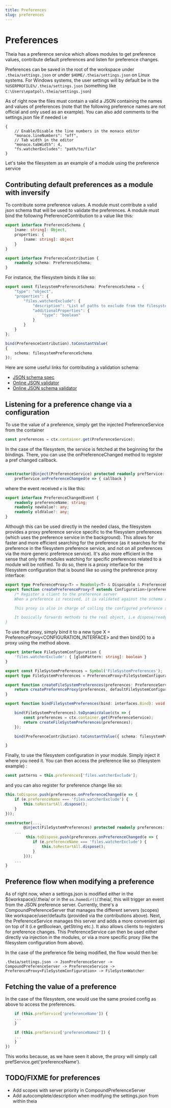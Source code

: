 ```yaml
---
title: Preferences
slug: preferences
---
```



# Preferences

Theia has a preference service which allows modules to get preference values, contribute default preferences and listen for preference changes.

Preferences can be saved in the root of the workspace under `.theia/settings.json` or under `$HOME/.theia/settings.json` on Linux systems. For Windows systems, the user settings will by default be in the `%USERPROFILE%/.theia/settings.json` (something like `C:\Users\epatpol\.theia/settings.json`)

As of right now the files must contain a valid a JSON containing the names and values of preferences (note that the following preference names are not official and only used as an example). You can also add comments to the settings.json file if needed i.e

```
{
    // Enable/Disable the line numbers in the monaco editor
	"monaco.lineNumbers": "off",
    // Tab width in the editor
	"monaco.tabWidth": 4,
	"fs.watcherExcludes": "path/to/file"
}
```

Let's take the filesystem as an example of a module using the preference service

## Contributing default preferences as a module with inversify

To contribute some preference values. A module must contribute a valid json schema that will be used to validate the preferences. A module must bind the following PreferenceContribution to a value like this:

```typescript
export interface PreferenceSchema {
    [name: string]: Object,
    properties: {
        [name: string]: object
    }
}

export interface PreferenceContribution {
    readonly schema: PreferenceSchema;
}
```

For instance, the filesystem binds it like so:
```typescript
export const filesystemPreferenceSchema: PreferenceSchema = {
    "type": "object",
    "properties": {
        "files.watcherExclude": {
            "description": "List of paths to exclude from the filesystem watcher",
            "additionalProperties": {
                "type": "boolean"
            }
        }
    }
};

bind(PreferenceContribution).toConstantValue(
{
    schema: filesystemPreferenceSchema
});
```

Here are some useful links for contributing a validation schema:

* [JSON schema spec](http://json-schema.org/documentation.html)
* [Online JSON validator](https://jsonlint.com/)
* [Online JSON schema validator](http://www.jsonschemavalidator.net/)

## Listening for a preference change via a configuration

To use the value of a preference, simply get the injected PreferenceService from the container
```typescript
const preferences = ctx.container.get(PreferenceService);
```

In the case of the filesystem, the service is fetched at the beginning for the bindings. There, you can use the onPreferenceChanged method to register a pref changed callback.

```typescript

constructor(@inject(PreferenceService) protected readonly prefService: PreferenceService
	prefService.onPreferenceChanged(e => { callback }
```

where the event received `e` is like this:

```typescript
export interface PreferenceChangedEvent {
    readonly preferenceName: string;
    readonly newValue?: any;
    readonly oldValue?: any;
}
```

Although this can be used directly in the needed class, the filesystem provides a proxy preference service specific to the filesystem preferences (which uses the preference service in the background). This allows for faster and more efficient searching for the preference (as it searches for the preference in the filesystem preference service, and not on all preferences via the more generic preference service). It's also more efficient in the sense that only the modules watching for specific preferences related to a module will be notified. To do so, there is a proxy interface for the filesystem configuration that is bound like so using the preference proxy interface:

```typescript
export type PreferenceProxy<T> = Readonly<T> & Disposable & PreferenceEventEmitter<T>;
export function createPreferenceProxy<T extends Configuration>(preferences: PreferenceService, configuration: T): PreferenceProxy<T> {
    /* Register a client to the preference server
    When a preference is received, it is validated against the schema and then fired if valid, otherwise the default value is provided.

    This proxy is also in charge of calling the configured preference service when the proxy object is called i.e editorPrefs['preferenceName']

    It basically forwards methods to the real object, i.e dispose/ready etc.
}
```
To use that proxy, simply bind it to a new type X = PreferenceProxy<CONFIGURATION_INTERFACE> and then bind(X) to a proxy using the method above.

```typescript
export interface FileSystemConfiguration {
    'files.watcherExclude': { [globPattern: string]: boolean }
}

export const FileSystemPreferences = Symbol('FileSystemPreferences');
export type FileSystemPreferences = PreferenceProxy<FileSystemConfiguration>;

export function createFileSystemPreferences(preferences: PreferenceService): FileSystemPreferences {
    return createPreferenceProxy(preferences, defaultFileSystemConfiguration, filesystemPreferenceSchema);
}

export function bindFileSystemPreferences(bind: interfaces.Bind): void {

    bind(FileSystemPreferences).toDynamicValue(ctx => {
        const preferences = ctx.container.get(PreferenceService);
        return createFileSystemPreferences(preferences);
    });

    bind(PreferenceContribution).toConstantValue({ schema: filesystemPreferenceSchema });

}
```

Finally, to use the filesystem configuration in your module. Simply inject it where you need it. You can then access the preference like so (filesystem example) :

```typescript
const patterns = this.preferences['files.watcherExclude'];
```

and you can also register for preference change like so:

```typescript
this.toDispose.push(preferences.onPreferenceChanged(e => {
    if (e.preferenceName === 'files.watcherExclude') {
        this.toRestartAll.dispose();
    }
}));
```


```typescript
constructor(...,
        @inject(FileSystemPreferences) protected readonly preferences: FileSystemPreferences) {
	...
         this.toDispose.push(preferences.onPreferenceChanged(e => {
            if (e.preferenceName === 'files.watcherExclude') {
                this.toRestartAll.dispose();
            }
        }));
	...
}
```

## Preference flow when modifying a preference

As of right now, when a settings.json is modified either in the ${workspace}/.theia/ or in the `os.homedir()`/.theia/, this will trigger an event from the JSON preference server. Currently, there's a CompoundPreferenceServer that manages the different servers (scopes) like workspace/user/defaults (provided via the contributions above). Next, the PreferenceService manages this server and adds a more convenient api on top of it (i.e getBoolean, getString etc.). It also allows clients to registers for preference changes. This PreferenceService can then be used either directly via injection in the modules, or via a more specific proxy (like the filesystem configuration from above).

In the case of the preference file being modified, the flow would then be:

```
.theia/settings.json -> JsonPreferenceServer -> CompoundPreferenceServer -> PreferenceService -> PreferenceProxy<FileSystemConfiguration> -> FileSystemWatcher
```

## Fetching the value of a preference

In the case of the filesystem, one would use the same proxied config as above to access the preferences.

```typescript
    if (this.prefService['preferenceName']) {
    ...
    }

    if (this.prefService['preferenceName2']) {
    ...
    }
})
```

This works because, as we have seen it above, the proxy will simply call prefService.get('preferenceName').

## TODO/FIXME for preferences
* Add scopes with server priority in CompoundPreferenceServer
* Add autocomplete/description when modifying the settings.json from within theia


<DocArrowNavigators prev="commands_keybindings" prevTitle="Commands & Keybindings" next="events" nextTitle="Events"/>
